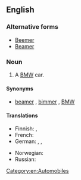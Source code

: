 {{also|beamer}}
==English==
{{wikipedia}}
===Alternative forms===
* [[Beemer]]
* [[Beamer]]

===Noun===
{{en-noun}}

# {{context|slang|lang=en}} A [[BMW]] car.

====Synonyms====
* {{sense|BMW}} [[beamer]] , [[bimmer]] , [[BMW]]

====Translations====
{{trans-top|slang term for a BMW car or motorcycle}}
* Finnish: {{t+|fi|bemari}},  {{t-|fi|bemu}}
* French: {{qualifier|colloquial}} {{t+|fr|BM|f}}
* German: {{qualifier|colloquial}} {{t-|de|BüMW}}, {{t+|de|Brenner}}, {{t-|de|BähmWähh}}
{{trans-mid}}
* Norwegian: {{t-|no|beamer|m}}
* Russian: {{t+|ru|бумер|m}}
{{trans-bottom}}

[[Category:en:Automobiles]]